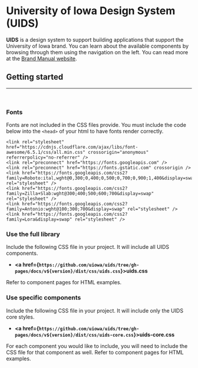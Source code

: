 
<Meta isTemplate title="Introduction" />

# University of Iowa Design System (UIDS)

<strong>UIDS</strong> is a design system to support building applications that support the University of Iowa brand. You can learn about the available components by browsing through them using the navigation on the left. You can read more at the <a href="https://brand.uiowa.edu/">Brand Manual website</a>.

## Getting started
<hr /><br />

### Fonts

Fonts are not included in the CSS files provide. You must include the code below into the `<head>` of your html to have fonts render correctly.
```
<link rel="stylesheet" href="https://cdnjs.cloudflare.com/ajax/libs/font-awesome/6.5.1/css/all.min.css" crossorigin="anonymous" referrerpolicy="no-referrer" />
<link rel="preconnect" href="https://fonts.googleapis.com" />
<link rel="preconnect" href="https://fonts.gstatic.com" crossorigin />
<link href="https://fonts.googleapis.com/css2?family=Roboto:ital,wght@0,300;0,400;0,500;0,700;0,900;1,400&display=swap" rel="stylesheet" />
<link href="https://fonts.googleapis.com/css2?family=Zilla+Slab:wght@300;400;500;600;700&display=swap" rel="stylesheet" />
<link href="https://fonts.googleapis.com/css2?family=Antonio:wght@100;300;700&display=swap" rel="stylesheet" />
<link href="https://fonts.googleapis.com/css2?family=Lora&display=swap" rel="stylesheet" />
```
### Use the full library

Include the following CSS file in your project. It will include all UIDS components.
- <strong><a href={`https://github.com/uiowa/uids/tree/gh-pages/docs/v${version}/dist/css/uids.css`}>uids.css</a></strong>

Refer to component pages for HTML examples.


### Use specific components
Include the following CSS file in your project. It will include only the UIDS core styles.
- <strong><a href={`https://github.com/uiowa/uids/tree/gh-pages/docs/v${version}/dist/css/uids-core.css`}>uids-core.css</a></strong>

For each component you would like to include, you will need to include the CSS file for that component as well. Refer to component pages for HTML examples.
